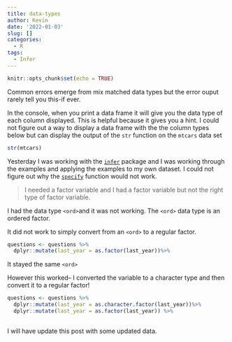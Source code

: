 ```yaml
---
title: data-types
author: Kevin
date: '2022-01-03'
slug: []
categories:
  - R
tags:
  - Infer
---
```


```r
knitr::opts_chunk$set(echo = TRUE)
```

Common errors emerge from mix matched data types but the error ouput rarely tell you this-if ever.

In the console, when you print a data frame it will give you the data type of each column displayed. This is helpful because it gives you a hint. I could not figure out a way to display a data frame with the the column types below but can display the output of the `str` function on the `mtcars` data set

```r

str(mtcars)

```

Yesterday I was working with the [`infer`](https://infer.netlify.app/) package and I was working through the examples and applying the examples to my own dataset. I could not figure out why the [`specify`](https://infer.netlify.app/reference/specify.html) function would not work.

> I needed a factor variable and I had a factor variable but not the right type of factor variable.

I had the data type `<ord>`and it was not working. The `<ord>` data type is an ordered factor.

It did not work to simply convert from an `<ord>` to a regular factor.

```r
questions <- questions %>%
  dplyr::mutate(last_year = as.factor(last_year))%>%

```

It stayed the same `<ord>`

However this worked-- I converted the variable to a character type and then convert it to a regular factor!

```r
questions <- questions %>%
  dplyr::mutate(last_year = as.character.factor(last_year))%>%
  dplyr::mutate(last_year = as.factor(last_year)) %>%
  
```

I will have update this post with some updated data.

